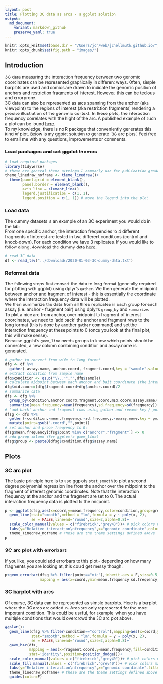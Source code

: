 ```yaml
---
layout: post
title: Plotting 3C data as arcs - a ggplot solution
output:
  md_document:
    variant: markdown_github
    preserve_yaml: true
---
```


```r
knitr::opts_knit$set(base.dir = "/Users/jch/web/jchellmuth.github.io/", base.url = "/")
knitr::opts_chunk$set(fig.path = "images/")
```

## Introduction
3C data measuring the interaction frequency between two genomic coordinates can be represented graphically in different ways. Often, simple barplots are used and comics are drawn to indicate the genomic position of anchors and restriction fragments of interest. However, this can be tedious and errorprone.   
3C data can also be represented as arcs spanning from the anchor (aka viewpoint) to the regions of interest (aka restriction fragments) rendering a precise illustration of the genomic context. In these plots, the interaction frequency correlates with the hight of the arc. A published example of such a plot can be found [here](https://www.ncbi.nlm.nih.gov/pubmed/26308897).  
To my knowledge, there is no R package that conveniently generates this kind of plot. Below is my ggplot solution to generate '3C arc plots'. Feel free to email me with any questions, improvements or comments.

### Load packages and set ggplot themes
```r
# load required packages
library(tidyverse)
# these are general theme settings I commonly use for publication-grade plots
theme_linedraw_noframe <- theme_linedraw()+
  theme(panel.grid = element_blank(),
        panel.border = element_blank(),
        axis.line = element_line(),
        legend.justification = c(1, 1),
        legend.position = c(1, 1)) # move the legend into the plot
```

### Load data
The dummy datasets is an example of an 3C experiment you would do in the lab:   
From one specific anchor, the interaction frequencies to 4 different fragments of interest are tested in two different conditions (control and knock-down). For each condition we have 3 replicates. 
If you would like to follow along, download the dummy data [here](https://jchellmuth.github.io/downloads/2020-01-03-3C-dummy-data.txt).
```r
# read 3C data
df <- read_tsv("../downloads/2020-01-03-3C-dummy-data.txt")
```

### Reformat data
The following steps first convert the data to long format (generally required for plotting with ggplot) using dplyr's ``gather``. We then generate the midpoint between anchor and fragment of interest - this is essentially the coordinate where the interaction frequency data will be plotted.  
We then summarize the data from all three replicates in each group for each assay (i.e. anchor - fragment pair) using dplyr's ``group_by`` and ``summarize``.  
To plot a nice arc from anchor, over midpoint to fragment of interest coordinates, we need to 'add back' the anchor and fragment rows to the long format (this is done by another ``gather`` command) and set the interaction frequency at these points to 0 (once you look at the final plot, this will make sense).  
Because ggplot's ``geom_line`` needs groups to know which points should be connected, a new column combining condition and assay.name is generated. 
```r
# gather to convert from wide to long format
dfg <- df %>%
  gather(-assay.name,-anchor.coord,-fragment.coord,key = "sample",value = "frequency")
# extract condition from sample name
dfg$condition <- gsub("\\..*","",dfg$sample)
# calculate midpoint between each anchor and bait coordinate (the interaction frequency is going to be plotted over this coordinate)
dfg$mid.coord=(dfg$fragment.coord+dfg$anchor.coord)/2
# summarize data 
dfs <- dfg %>%
  group_by(condition,anchor.coord,fragment.coord,mid.coord,assay.name) %>%
  summarise(mean.frequency=mean(frequency),sd.frequency=sd(frequency))
# 'add back' anchor and fragment rows using gather and rename key / points
dfsg <- dfs %>% 
  gather(-condition,-mean.frequency,-sd.frequency,-assay.name,key = point,value = coord) %>%
  mutate(point=gsub(".coord","",point))
# set anchor and probe frequency to 0:
dfsg$mean.frequency[dfsg$point %in% c("anchor","fragment")] <- 0
# add group column (for ggplot's geom_line)
dfsg$group <- paste0(dfsg$condition,dfsg$assay.name)
```

## Plots
### 3C arc plot
The basic principle here is to use ggplots ``stat_smooth`` to plot a second degree polynomial regression line from the anchor over the midpoint to the fragment of interest genomic coordinates. Note that the interaction frequency at the anchor and the fragment are set to 0. The actual interaction frequency data is plotted to the midpoint.  
```r
p <- ggplot(dfsg,aes(x=coord,y=mean.frequency,color=condition,group=group))+
  geom_line(stat="smooth",method = "lm",formula = y ~ poly(x, 2),
            se = FALSE,lineend="round",size=2,alpha=0.8)+
  scale_color_manual(values = c("firebrick","grey40"))+ # pick colors manually
  labs(y="Relative interaction\nfrequency",x="genomic coordinate",color="")+ # rename axis labels
  theme_linedraw_noframe # these are the theme settings defined above
p
```


### 3C arc plot with errorbars
If you like, you could add errorbars to this plot - depending on how many fragments you are looking at, this could get messy though. 
```r
p+geom_errorbar(dfsg %>% filter(point=="mid"),inherit.aes = F,size=0.5,
                mapping = aes(x=coord,ymin=mean.frequency-sd.frequency,ymax=mean.frequency+sd.frequency,color=condition))
```
### 3C barplot with arcs
Of course, 3C data can be represented as simple barplots. Here is a barplot where the 3C arcs are added in. Arcs are only represented for the most important condition. This could be useful, for example, when you have multiple conditions that would overcrowd the 3C arc plot above.
```r
ggplot()+
  geom_line(dfsg %>% filter(condition=="control"),mapping=aes(x=coord,y=mean.frequency,color=condition,group=group),
            stat="smooth",method = "lm",formula = y ~ poly(x, 2),
            se = FALSE,lineend="round",size=2,alpha=0.8)+
  geom_bar(dfs,
           mapping = aes(x=fragment.coord,y=mean.frequency,fill=condition),
           stat='identity',position=position_dodge())+
  scale_color_manual(values = c("firebrick","grey40"))+ # pick colors manually
  scale_fill_manual(values = c("firebrick","grey40"))+ # pick colors manually
  labs(y="Relative interaction\nfrequency",x="genomic coordinate",fill="")+ # rename axis labels
  theme_linedraw_noframe+ # these are the theme settings defined above
  guides(color=F)
```


